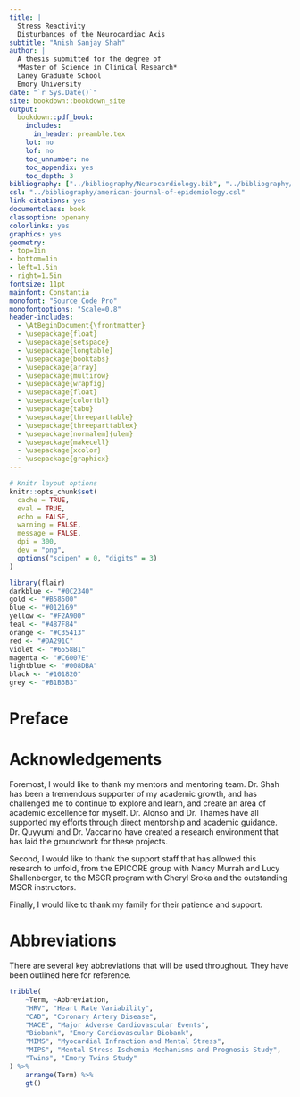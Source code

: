 ```yaml
---
title: |
  Stress Reactivity  
  Disturbances of the Neurocardiac Axis
subtitle: "Anish Sanjay Shah"
author: |
  A thesis submitted for the degree of  
  *Master of Science in Clinical Research*   
  Laney Graduate School  
  Emory University  
date: "`r Sys.Date()`"
site: bookdown::bookdown_site
output: 
  bookdown::pdf_book:
    includes:
      in_header: preamble.tex
    lot: no
    lof: no
    toc_unnumber: no
    toc_appendix: yes
    toc_depth: 3
bibliography: ["../bibliography/Neurocardiology.bib", "../bibliography/Publications.bib"]
csl: "../bibliography/american-journal-of-epidemiology.csl"
link-citations: yes
documentclass: book
classoption: openany
colorlinks: yes
graphics: yes
geometry:
- top=1in
- bottom=1in
- left=1.5in
- right=1.5in
fontsize: 11pt
mainfont: Constantia
monofont: "Source Code Pro"
monofontoptions: "Scale=0.8"
header-includes:
  - \AtBeginDocument{\frontmatter}	
  - \usepackage{float}
  - \usepackage{setspace}
  - \usepackage{longtable}
  - \usepackage{booktabs}
  - \usepackage{array}
  - \usepackage{multirow}
  - \usepackage{wrapfig}
  - \usepackage{float}
  - \usepackage{colortbl}
  - \usepackage{tabu}
  - \usepackage{threeparttable}
  - \usepackage{threeparttablex}
  - \usepackage[normalem]{ulem}
  - \usepackage{makecell}
  - \usepackage{xcolor}
  - \usepackage{graphicx}
---
```


```r
# Knitr layout options
knitr::opts_chunk$set(
  cache = TRUE,
  eval = TRUE,
  echo = FALSE,
  warning = FALSE,
  message = FALSE,
  dpi = 300,
  dev = "png",
  options("scipen" = 0, "digits" = 3)
)
```

```r
library(flair)
darkblue <- "#0C2340"
gold <- "#B58500"
blue <- "#012169"
yellow <- "#F2A900"
teal <- "#487F84"
orange <- "#C35413"
red <- "#DA291C"
violet <- "#6558B1"
magenta <- "#C6007E"
lightblue <- "#008DBA"
black <- "#101820"
grey <- "#B1B3B3"
```

# Preface

# Acknowledgements

Foremost, I would like to thank my mentors and mentoring team. Dr. Shah has been a tremendous supporter of my academic growth, and has challenged me to continue to explore and learn, and create an area of academic excellence for myself. Dr. Alonso and Dr. Thames have all supported my efforts through direct mentorship and academic guidance. Dr. Quyyumi and Dr. Vaccarino have created a research environment that has laid the groundwork for these projects.

Second, I would like to thank the support staff that has allowed this research to unfold, from the EPICORE group with Nancy Murrah and Lucy Shallenberger, to the MSCR program with Cheryl Sroka and the outstanding MSCR instructors.

Finally, I would like to thank my family for their patience and support.


# Abbreviations

There are several key abbreviations that will be used throughout. They have been outlined here for reference.

```r
tribble(
	~Term, ~Abbreviation,
	"HRV", "Heart Rate Variability",
	"CAD", "Coronary Artery Disease",
	"MACE", "Major Adverse Cardiovascular Events",
	"Biobank", "Emory Cardiovascular Biobank",
	"MIMS", "Myocardial Infraction and Mental Stress",
	"MIPS", "Mental Stress Ischemia Mechanisms and Prognosis Study",
	"Twins", "Emory Twins Study"
) %>%
	arrange(Term) %>%
	gt() 
```
